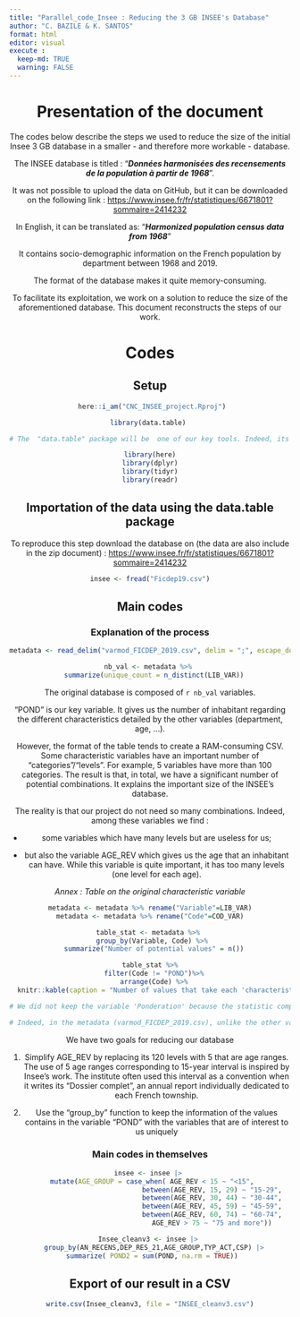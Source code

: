 ```yaml
---
title: "Parallel_code_Insee : Reducing the 3 GB INSEE's Database"
author: "C. BAZILE & K. SANTOS"
format: html
editor: visual
execute :
  keep-md: TRUE
  warning: FALSE
---
```


<center>

# Presentation of the document

<center>

The codes below describe the steps we used to reduce the size of the initial Insee 3 GB database in a smaller - and therefore more workable - database.

The INSEE database is titled : "***Données harmonisées des recensements de la population à partir de 1968***".

It was not possible to upload the data on GitHub, but it can be downloaded on the following link : <https://www.insee.fr/fr/statistiques/6671801?sommaire=2414232>

In English, it can be translated as: "***Harmonized population census data from 1968***"

It contains socio-demographic information on the French population by department between 1968 and 2019.

The format of the database makes it quite memory-consuming.

To facilitate its exploitation, we work on a solution to reduce the size of the aforementioned database. This document reconstructs the steps of our work.

<center>

# Codes

<center>

## Setup

```r
 here::i_am("CNC_INSEE_project.Rproj")

library(data.table) 

# The  "data.table" package will be  one of our key tools. Indeed, its characteristics allows us to exploit easily big database which will be usefull in our situation 

library(here)
library(dplyr)
library(tidyr)
library(readr)
```

## Importation of the data using the data.table package

To reproduce this step download the database on (the data are also include in the zip document) : <https://www.insee.fr/fr/statistiques/6671801?sommaire=2414232>

```r

insee <- fread("Ficdep19.csv")
```

## Main codes

### Explanation of the process

```r
metadata <- read_delim("varmod_FICDEP_2019.csv", delim = ";", escape_double = FALSE, trim_ws = TRUE) 

nb_val <- metadata %>% 
  summarize(unique_count = n_distinct(LIB_VAR))


```

The original database is composed of `r nb_val` variables.

"POND" is our key variable. It gives us the number of inhabitant regarding the different characteristics detailed by the other variables (department, age, ...).

However, the format of the table tends to create a RAM-consuming CSV. Some characteristic variables have an important number of "categories"/"levels". For example, 5 variables have more than 100 categories. The result is that, in total, we have a significant number of potential combinations. It explains the important size of the INSEE's database.

The reality is that our project do not need so many combinations. Indeed, among these variables we find :

-   some variables which have many levels but are useless for us;

-   but also the variable AGE_REV which gives us the age that an inhabitant can have. While this variable is quite important, it has too many levels (one level for each age).

<center>

*Annex : Table on the original characteristic variable*

<center>

```r
metadata <- metadata %>% rename("Variable"=LIB_VAR)
metadata <- metadata %>% rename("Code"=COD_VAR)

table_stat <- metadata %>% 
  group_by(Variable, Code) %>% 
  summarize("Number of potential values" = n())

table_stat %>%
  filter(Code != "POND")%>%
  arrange(Code) %>%
  knitr::kable(caption = "Number of values that take each 'characteristics' variables", format="html", align = "c")

# We did not keep the variable 'Ponderation' because the statistic computed with `n()` can be misleading. 

# Indeed, in the metadata (varmod_FICDEP_2019.csv), unlike the other variables, 'POND' does not have a row for each value it can take.

```

We have two goals for reducing our database

1.  Simplify AGE_REV by replacing its 120 levels with 5 that are age ranges. The use of 5 age ranges corresponding to 15-year interval is inspired by Insee's work. The institute often used this interval as a convention when it writes its "Dossier complet", an annual report individually dedicated to each French township.

2.  Use the "group_by" function to keep the information of the values contains in the variable "POND" with the variables that are of interest to us uniquely

### Main codes in themselves

```r
insee <- insee |> 
  mutate(AGE_GROUP = case_when( AGE_REV < 15 ~ "<15", 
                                between(AGE_REV, 15, 29) ~ "15-29", 
                                between(AGE_REV, 30, 44) ~ "30-44", 
                                between(AGE_REV, 45, 59) ~ "45-59", 
                                between(AGE_REV, 60, 74) ~ "60-74", 
                                AGE_REV > 75 ~ "75 and more")) 

Insee_cleanv3 <- insee |> 
  group_by(AN_RECENS,DEP_RES_21,AGE_GROUP,TYP_ACT,CSP) |>
  summarize( POND2 = sum(POND, na.rm = TRUE)) 

```

## Export of our result in a CSV

```r
write.csv(Insee_cleanv3, file = "INSEE_cleanv3.csv")
```
